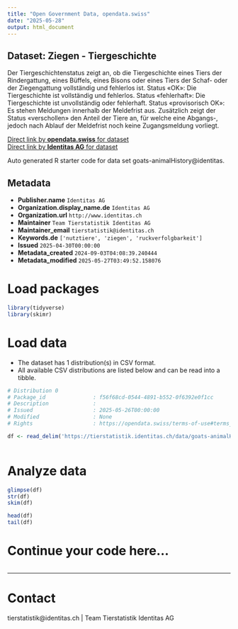 ```yaml
---
title: "Open Government Data, opendata.swiss"
date: "2025-05-28"
output: html_document
---
```


## Dataset: Ziegen - Tiergeschichte

Der Tiergeschichtenstatus zeigt an, ob die Tiergeschichte eines Tiers der Rindergattung, eines Büffels, eines Bisons oder eines Tiers der Schaf- oder der Ziegengattung vollständig und fehlerlos ist. Status «OK»: Die Tiergeschichte ist vollständig und fehlerlos. Status «fehlerhaft»: Die Tiergeschichte ist unvollständig oder fehlerhaft. Status «provisorisch OK»: Es stehen Meldungen innerhalb der Meldefrist aus. Zusätzlich zeigt der Status «verschollen» den Anteil der Tiere an, für welche eine Abgangs-, jedoch nach Ablauf der Meldefrist noch keine Zugangsmeldung vorliegt.

[Direct link by **opendata.swiss** for dataset](https://opendata.swiss/de/dataset/ziegen-tiergeschichte)<br>
[Direct link by **Identitas AG** for dataset](https://tierstatistik.identitas.ch/)

Auto generated R starter code for data set goats-animalHistory@identitas.

## Metadata

- **Publisher.name** `Identitas AG`
- **Organization.display_name.de** `Identitas AG`
- **Organization.url** `http://www.identitas.ch`
- **Maintainer** `Team Tierstatistik Identitas AG`
- **Maintainer_email** `tierstatistik@identitas.ch`
- **Keywords.de** `['nutztiere', 'ziegen', 'ruckverfolgbarkeit']`
- **Issued** `2025-04-30T00:00:00`
- **Metadata_created** `2024-09-03T04:08:39.240444`
- **Metadata_modified** `2025-05-27T03:49:52.158076`


# Load packages

```r

library(tidyverse)
library(skimr)

```

# Load data

-   The dataset has 1 distribution(s) in CSV format.
-   All available CSV distributions are listed below and can be read into a tibble.

```r

# Distribution 0
# Package_id               : f56f68cd-0544-4891-b552-0f6392e0f1cc
# Description              : 
# Issued                   : 2025-05-26T00:00:00
# Modified                 : None
# Rights                   : https://opendata.swiss/terms-of-use#terms_by

df <- read_delim('https://tierstatistik.identitas.ch/data/goats-animalHistory.csv')



```

# Analyze data

```r

glimpse(df)
str(df)
skim(df)

head(df)
tail(df)

```

# Continue your code here...

```r

```

------------------------------------------------------------------------

# Contact

tierstatistik@identitas.ch | Team Tierstatistik Identitas AG
